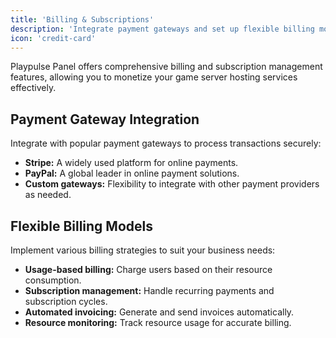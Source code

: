 ```yaml
---
title: 'Billing & Subscriptions'
description: 'Integrate payment gateways and set up flexible billing models to monetize your services.'
icon: 'credit-card'
---
```


Playpulse Panel offers comprehensive billing and subscription management features, allowing you to monetize your game server hosting services effectively.

## Payment Gateway Integration

Integrate with popular payment gateways to process transactions securely:

*   **Stripe:** A widely used platform for online payments.
*   **PayPal:** A global leader in online payment solutions.
*   **Custom gateways:** Flexibility to integrate with other payment providers as needed.

## Flexible Billing Models

Implement various billing strategies to suit your business needs:

*   **Usage-based billing:** Charge users based on their resource consumption.
*   **Subscription management:** Handle recurring payments and subscription cycles.
*   **Automated invoicing:** Generate and send invoices automatically.
*   **Resource monitoring:** Track resource usage for accurate billing.
